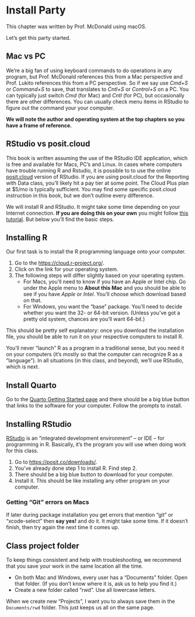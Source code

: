 # Install Party {#install}

::: callout
This chapter was written by Prof. McDonald using macOS.
:::


Let's get this party started.

## Mac vs PC

We're a big fan of using keyboard commands to do operations in any program, but Prof. McDonald references this from a Mac perspective and Prof. Lukito references this from a PC perspective. So if we say use *Cmd+S* or *Command+S* to save, that translates to *Cntl+S* or *Control+S* on a PC. You can typically just switch *Cmd* (for Mac) and *Cntl* (for PC), but occasionally there are other differences. You can usually check menu items in RStudio to figure out the command your your computer.

**We will note the author and operating system at the top chapters so you have a frame of reference.**

## RStudio vs posit.cloud

This book is written assuming the use of the RStudio IDE application, which is free and available for Macs, PC's and Linux. In cases where computers have trouble running R and Rstudio, it is possible to to use the online [posit.cloud](https://posit.cloud/) version of RStudio. If you are using posit.cloud for the Reporting with Data class, you'll likely hit a pay tier at some point. The Cloud Plus plan at \$5/mo is typically sufficient. You may find some specific posit.cloud instruction in this book, but we don't outline every difference.

We will install R and RStudio. It might take some time depending on your Internet connection. **If you are doing this on your own** you might follow [this tutorial](https://learnr-examples.shinyapps.io/ex-setup-r/). But below you'll find the basic steps.

## Installing R

Our first task is to install the R programming language onto your computer.

1.  Go to the <https://cloud.r-project.org/>.
2.  Click on the link for your operating system.
3.  The following steps will differ slightly based on your operating system.
    -   For Macs, you'll need to know if you have an Apple or Intel chip. Go under the Apple menu to **About this Mac** and you should be able to see if you have *Apple* or *Intel*. You'll choose which download based on that.
    -   For Windows, you want the "base" package. You'll need to decide whether you want the 32- or 64-bit version. (Unless you've got a pretty old system, chances are you'll want 64-bit.)

This should be pretty self explanatory: once you download the installation file, you should be able to run it on your respective computers to install R.

You'll never "launch" R as a program in a traditional sense, but you need it on your computers (it's mostly so that the computer can recognize R as a "language"). In all situations (in this class, and beyond), we'll use RStudio, which is next.

## Install Quarto

Go to the [Quarto Getting Started page](https://quarto.org/docs/get-started/) and there should be a big blue button that links to the software for your computer. Follow the prompts to install.

## Installing RStudio

[RStudio](https://posit.co/downloads/) is an "integrated development environment" -- or IDE -- for programming in R. Basically, it's the program you will use when doing work for this class.

1.  Go to <https://posit.co/downloads/>.
2.  You've already done step 1 to install R. Find step 2.
3.  There should be a big blue button to download for your computer.
4.  Install it. This should be like installing any other program on your computer.

### Getting "Git" errors on Macs

If later during package installation you get errors that mention "git" or "xcode-select" then **say yes!** and do it. It might take some time. If it doesn't finish, then try again the next time it comes up.

## Class project folder

To keep things consistent and help with troubleshooting, we recommend that you save your work in the same location all the time.

-   On both Mac and Windows, every user has a "Documents" folder. Open that folder. (If you don't know where it is, ask us to help you find it.)
-   Create a new folder called "rwd". Use all lowercase letters.

When we create new "Projects", I want you to always save them in the `Documents/rwd` folder. This just keeps us all on the same page.

